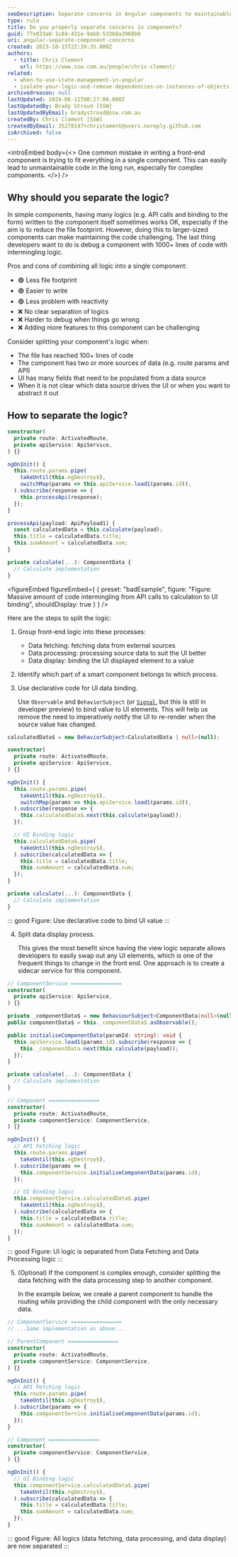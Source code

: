```yaml
---
seoDescription: Separate concerns in Angular components to maintainable and debuggable code, reducing complexity by grouping front-end logic into data fetching, processing, and display
type: rule
title: Do you properly separate concerns in components?
guid: 77e033a8-1c84-431e-9ab8-53360a3968b0
uri: angular-separate-component-concerns
created: 2023-10-15T22:39:35.000Z
authors:
  - title: Chris Clement
    url: https://www.ssw.com.au/people/chris-clement/
related:
  - when-to-use-state-management-in-angular
  - isolate-your-logic-and-remove-dependencies-on-instances-of-objects
archivedreason: null
lastUpdated: 2024-06-11T00:27:00.000Z
lastUpdatedBy: Brady Stroud [SSW]
lastUpdatedByEmail: bradystroud@ssw.com.au
createdBy: Chris Clement [SSW]
createdByEmail: 35278147+christoment@users.noreply.github.com
isArchived: false
---
```


<introEmbed
  body={<>
One common mistake in writing a front-end component is trying to fit everything in a single component. This can easily lead to unmaintainable code in the long run, especially for complex components.
  </>}
/>
## Why should you separate the logic?

In simple components, having many logics (e.g. API calls and binding to the form) written to the component itself sometimes works OK, especially if the aim is to reduce the file footprint. However, doing this to larger-sized components can make maintaining the code challenging. The last thing developers want to do is debug a component with 1000+ lines of code with intermingling logic.

Pros and cons of combining all logic into a single component:

* 🟢 Less file footprint
* 🟢 Easier to write
* 🟢 Less problem with reactivity
* ❌ No clear separation of logics
* ❌ Harder to debug when things go wrong
* ❌ Adding more features to this component can be challenging

Consider splitting your component's logic when:

* The file has reached 100+ lines of code
* The component has two or more sources of data (e.g. route params and API)
* UI has many fields that need to be populated from a data source
* When it is not clear which data source drives the UI or when you want to abstract it out

## How to separate the logic?

```ts
constructor(
  private route: ActivatedRoute,
  private apiService: ApiService,
) {}

ngOnInit() {
  this.route.params.pipe(
    takeUntil(this.ngDestroy$),
    switchMap(params => this.apiService.load1(params.id)),
  ).subscribe(response => {
    this.processApi(response);
  });
}

processApi(payload: ApiPayload1) {
  const calculatedData = this.calculate(payload);
  this.title = calculatedData.title;
  this.sumAmount = calculatedData.sum;
}

private calculate(...): ComponentData {
  // Calculate implementation
}
```

<figureEmbed figureEmbed={ {
  preset: "badExample",
  figure: "Figure: Massive amount of code intermingling from API calls to calculation to UI binding",
  shouldDisplay: true
} } />


Here are the steps to split the logic:

1. Group front-end logic into these processes:

   * Data fetching: fetching data from external sources
   * Data processing: processing source data to suit the UI better
   * Data display: binding the UI displayed element to a value

2. Identify which part of a smart component belongs to which process.

3. Use declarative code for UI data binding.

   Use `Observable` and `BehaviorSubject` (or [`Signal`](https://angular.io/guide/signals), but this is still in developer preview) to bind value to UI elements. This will help us remove the need to imperatively notify the UI to re-render when the source value has changed.

  ```ts
  calculatedData$ = new BehaviorSubject<CalculatedData | null>(null);

  constructor(
    private route: ActivatedRoute,
    private apiService: ApiService,
  ) {}

  ngOnInit() {
    this.route.params.pipe(
      takeUntil(this.ngDestroy$),
      switchMap(params => this.apiService.load1(params.id)),
    ).subscribe(response => {
      this.calculatedData$.next(this.calculate(payload));
    });

    // UI Binding logic
    this.calculatedData$.pipe(
      takeUntil(this.ngDestroy$),
    ).subscribe(calculatedData => {
      this.title = calculatedData.title;
      this.sumAmount = calculatedData.sum;
    });
  }

  private calculate(...): ComponentData {
    // Calculate implementation
  }
  ```

  ::: good
  Figure: Use declarative code to bind UI value
  :::

4. Split data display process.

   This gives the most benefit since having the view logic separate allows developers to easily swap out any UI elements, which is one of the frequent things to change in the front end.
   One approach is to create a sidecar service for this component.

  ```ts
  // ComponentService ================
  constructor(
    private apiService: ApiService,
  ) {}

  private _componentData$ = new BehaviourSubject<ComponentData|null>(null);
  public componentData$ = this._componentData$.asObservable();

  public initialiseComponentData(paramId: string): void {
    this.apiService.load1(params.id).subscribe(response => {
      this._componentData.next(this.calculate(payload));
    });
  }

  private calculate(...): ComponentData {
    // Calculate implementation
  }

  // Component ================
  constructor(
    private route: ActivatedRoute,
    private componentService: ComponentService,
  ) {}

  ngOnInit() {
    // API Fetching logic
    this.route.params.pipe(
      takeUntil(this.ngDestroy$),
    ).subscribe(params => {
      this.componentService.initialiseComponentData(params.id);
    });

    // UI Binding logic
    this.componentService.calculatedData$.pipe(
      takeUntil(this.ngDestroy$),
    ).subscribe(calculatedData => {
      this.title = calculatedData.title;
      this.sumAmount = calculatedData.sum;
    });
  }
  ```

  ::: good
  Figure: UI logic is separated from Data Fetching and Data Processing logic
  :::

5. (Optional) If the component is complex enough, consider splitting the data fetching with the data processing step to another component.

   In the example below, we create a parent component to handle the routing while providing the child component with the only necessary data.

  ```ts
  // ComponentService ================
  // ...Same implementation as above...

  // ParentComponent ================
  constructor(
    private route: ActivatedRoute,
    private componentService: ComponentService,
  ) {}

  ngOnInit() {
    // API Fetching logic
    this.route.params.pipe(
      takeUntil(this.ngDestroy$),
    ).subscribe(params => {
      this.componentService.initialiseComponentData(params.id);
    });
  }

  // Component ================
  constructor(
    private componentService: ComponentService,
  ) {}

  ngOnInit() {
    // UI Binding logic
    this.componentService.calculatedData$.pipe(
      takeUntil(this.ngDestroy$),
    ).subscribe(calculatedData => {
      this.title = calculatedData.title;
      this.sumAmount = calculatedData.sum;
    });
  }
  ```

  ::: good
  Figure: All logics (data fetching, data processing, and data display) are now separated
  :::
